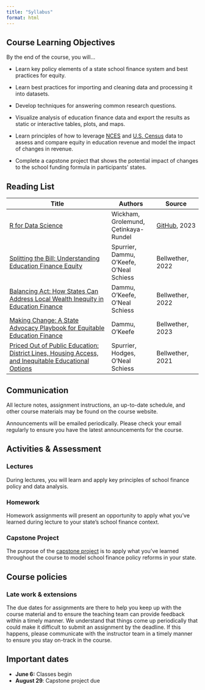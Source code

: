 ```yaml
---
title: "Syllabus"
format: html
---
```


## Course Learning Objectives

By the end of the course, you will...

-   Learn key policy elements of a state school finance system and best practices for equity.

-   Learn best practices for importing and cleaning data and processing it into datasets.

-   Develop techniques for answering common research questions.

-   Visualize analysis of education finance data and export the results as static or interactive tables, plots, and maps.

-   Learn principles of how to leverage [NCES](https://nces.ed.gov/ccd/) and [U.S. Census](https://walker-data.com/tidycensus/) data to assess and compare equity in education revenue and model the impact of changes in revenue.

-   Complete a capstone project that shows the potential impact of changes to the school funding formula in participants' states.

## Reading List

| Title                                                                                                                                                  | Authors                                  | Source                                          |
|--------------------------------------|-----------------|-----------------|
| [R for Data Science](http://r4ds.had.co.nz/)                                                                                                           | Wickham, Grolemund, Çetinkaya-Rundel     | [GitHub](https://github.com/hadley/r4ds/), 2023 |
| [Splitting the Bill: Understanding Education Finance Equity](https://bellwether.org/publications/splitting-the-bill/)                                  | Spurrier, Dammu, O'Keefe, O'Neal Schiess | Bellwether, 2022                                |
| [Balancing Act: How States Can Address Local Wealth Inequity in Education Finance](https://bellwether.org/publications/balancing-act/)                 | Dammu, O'Keefe, O'Neal Schiess           | Bellwether, 2022                                |
| [Making Change: A State Advocacy Playbook for Equitable Education Finance](https://bellwether.org/publications/making-change/)                         | Dammu, O'Keefe                           | Bellwether, 2023                                |
| [Priced Out of Public Education: District Lines, Housing Access, and Inequitable Educational Options](https://bellwether.org/publications/priced-out/) | Spurrier, Hodges, O'Neal Schiess         | Bellwether, 2021                                |

## Communication

All lecture notes, assignment instructions, an up-to-date schedule, and other course materials may be found on the course website.

Announcements will be emailed periodically. Please check your email regularly to ensure you have the latest announcements for the course.

## Activities & Assessment

### Lectures

During lectures, you will learn and apply key principles of school finance policy and data analysis.

### Homework

Homework assignments will present an opportunity to apply what you've learned during lecture to your state's school finance context.

### Capstone Project

The purpose of the [capstone project](/project/) is to apply what you've learned throughout the course to model school finance policy reforms in your state.

## Course policies

### Late work & extensions

The due dates for assignments are there to help you keep up with the course material and to ensure the teaching team can provide feedback within a timely manner. We understand that things come up periodically that could make it difficult to submit an assignment by the deadline. If this happens, please communicate with the instructor team in a timely manner to ensure you stay on-track in the course.

## Important dates

-   **June 6:** Classes begin
-   **August 29**: Capstone project due
